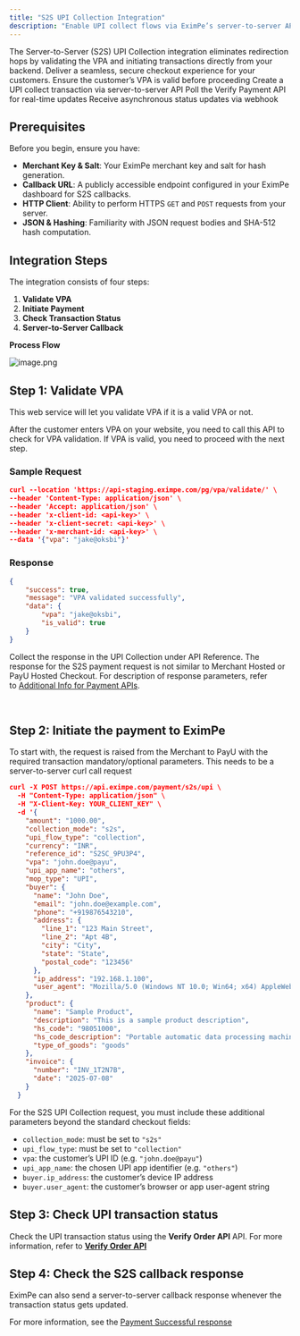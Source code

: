```yaml
---
title: "S2S UPI Collection Integration"
description: "Enable UPI collect flows via EximPe’s server-to-server API with minimal redirection"
---
```


<Note>
  The Server-to-Server (S2S) UPI Collection integration eliminates redirection hops by validating the VPA and initiating transactions directly from your backend. Deliver a seamless, secure checkout experience for your customers.
</Note>

<CardGroup cols={4}>
  <Card title="Validate VPA" icon="user-check" href="#step-1-validate-vpa">
    Ensure the customer’s VPA is valid before proceeding
  </Card>
  <Card title="Initiate Payment" icon="credit-card" href="#step-2-initiate-payment">
    Create a UPI collect transaction via server-to-server API
  </Card>
  <Card title="Check Status" icon="clock" href="#step-3-check-transaction-status">
    Poll the Verify Payment API for real-time updates
  </Card>
  <Card title="Server Callback" icon="server" href="#step-4-server-to-server-callback-response">
    Receive asynchronous status updates via webhook
  </Card>
</CardGroup>

## Prerequisites

Before you begin, ensure you have:

- **Merchant Key & Salt**: Your EximPe merchant key and salt for hash generation.
- **Callback URL**: A publicly accessible endpoint configured in your EximPe dashboard for S2S callbacks.
- **HTTP Client**: Ability to perform HTTPS `GET` and `POST` requests from your server.
- **JSON & Hashing**: Familiarity with JSON request bodies and SHA-512 hash computation.

## Integration Steps

The integration consists of four steps:

1. **Validate VPA**
2. **Initiate Payment**
3. **Check Transaction Status**
4. **Server-to-Server Callback**

**Process Flow**

![image.png](/images/image.png)

## Step 1: Validate VPA

This web service will let you validate VPA if it is a valid VPA or not.

After the customer enters VPA on your website, you need to call this API to check for VPA validation. If VPA is valid, you need to proceed with the next step.

### Sample Request

```json
curl --location 'https://api-staging.eximpe.com/pg/vpa/validate/' \
--header 'Content-Type: application/json' \
--header 'Accept: application/json' \
--header 'x-client-id: <api-key>' \
--header 'x-client-secret: <api-key>' \
--header 'x-merchant-id: <api-key>' \
--data '{"vpa": "jake@oksbi"}'
```

### Response

```json
{
    "success": true,
    "message": "VPA validated successfully",
    "data": {
        "vpa": "jake@oksbi",
        "is_valid": true
    }
}
```

Collect the response in the UPI Collection under API Reference. The response for the S2S payment request is not similar to Merchant Hosted or PayU Hosted Checkout. For description of response parameters, refer to [Additional Info for Payment APIs](https://docs.payu.in/reference/addl_info-payment-apis#response-for-initial-server-to-server-request).

 

## Step 2: Initiate the payment to EximPe

To start with, the request is raised from the Merchant to PayU with the required transaction mandatory/optional parameters. This needs to be a server-to-server curl call request

```json
curl -X POST https://api.eximpe.com/payment/s2s/upi \
  -H "Content-Type: application/json" \
  -H "X-Client-Key: YOUR_CLIENT_KEY" \
  -d '{
    "amount": "1000.00",
    "collection_mode": "s2s",
    "upi_flow_type": "collection",
    "currency": "INR",
    "reference_id": "S2SC_9PU3P4",
    "vpa": "john.doe@payu",
    "upi_app_name": "others",
    "mop_type": "UPI",
    "buyer": {
      "name": "John Doe",
      "email": "john.doe@example.com",
      "phone": "+919876543210",
      "address": {
        "line_1": "123 Main Street",
        "line_2": "Apt 4B",
        "city": "City",
        "state": "State",
        "postal_code": "123456"
      },
      "ip_address": "192.168.1.100",
      "user_agent": "Mozilla/5.0 (Windows NT 10.0; Win64; x64) AppleWebKit/537.36 (KHTML, like Gecko) Chrome/91.0.4472.124 Safari/537.36"
    },
    "product": {
      "name": "Sample Product",
      "description": "This is a sample product description",
      "hs_code": "98051000",
      "hs_code_description": "Portable automatic data processing machines",
      "type_of_goods": "goods"
    },
    "invoice": {
      "number": "INV_1T2N7B",
      "date": "2025-07-08"
    }
  }
```

<Note>
  For the S2S UPI Collection request, you must include these additional parameters beyond the standard checkout fields:

  - `collection_mode`: must be set to `"s2s"`
  - `upi_flow_type`: must be set to `"collection"`
  - `vpa`: the customer’s UPI ID (e.g. `"john.doe@payu"`)
  - `upi_app_name`: the chosen UPI app identifier (e.g. `"others"`)
  - `buyer.ip_address`: the customer’s device IP address
  - `buyer.user_agent`: the customer’s browser or app user-agent string
</Note>

## Step 3: Check UPI transaction status

Check the UPI transaction status using the **Verify Order API** API. For more information, refer to **<u>Verify Order API</u>**

## Step 4: Check the S2S callback response

EximPe can also send a server-to-server callback response whenever the transaction status gets updated.

For more information, see the [Payment Successful response](https://docs.eximpe.com/api-reference/webhooks/payment-successful)